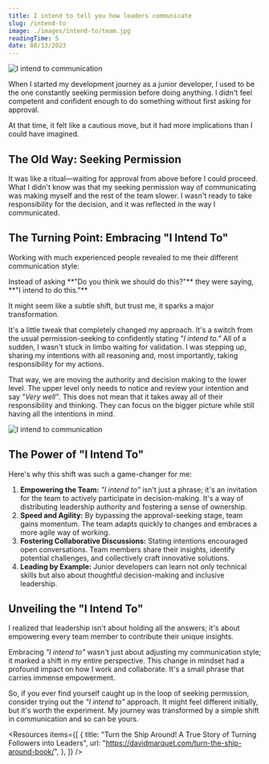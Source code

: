 ```yaml
---
title: I intend to tell you how leaders communicate
slug: /intend-to
image: ./images/intend-to/team.jpg
readingTime: 5
date: 08/13/2023
---
```


<Intro
  title={props.pageContext.frontmatter.title}
  readingTime={props.pageContext.frontmatter.readingTime}
  date={props.pageContext.frontmatter.date}
/>

![I intend to communication](./images/intend-to/team.jpg)

When I started my development journey as a junior developer, I used to be the one constantly seeking permission before doing anything.
I didn't feel competent and confident enough to do something without first asking for approval.

At that time, it felt like a cautious move, but it had more implications than I could have imagined.

## **The Old Way: Seeking Permission**

It was like a ritual—waiting for approval from above before I could proceed.
What I didn't know was that my seeking permission way of communicating was making myself and the rest of the team slower.
I wasn't ready to take responsibility for the decision, and it was reflected in the way I communicated.

## **The Turning Point: Embracing "I Intend To"**

Working with much experienced people revealed to me their different communication style:

<Quote>
  Instead of asking **"Do you think we should do this?"** they were saying, **"I
  intend to do this."**
</Quote>

It might seem like a subtle shift, but trust me, it sparks a major transformation.

It's a little tweak that completely changed my approach. It's a switch from the usual permission-seeking to confidently stating _"I intend to."_
All of a sudden, I wasn't stuck in limbo waiting for validation.
I was stepping up, sharing my intentions with all reasoning and, most importantly, taking responsibility for my actions.

That way, we are moving the authority and decision making to the lower level.
The upper level only needs to notice and review your intention and say _"Very well"_.
This does not mean that it takes away all of their responsibility and thinking.
They can focus on the bigger picture while still having all the intentions in mind.

![I intend to communication](./images/intend-to/animation.gif)

## **The Power of "I Intend To"**

Here's why this shift was such a game-changer for me:

1. **Empowering the Team:** _"I intend to"_ isn't just a phrase; it's an invitation for the team to actively participate in decision-making. It's a way of distributing leadership authority and fostering a sense of ownership.
2. **Speed and Agility:** By bypassing the approval-seeking stage, team gains momentum. The team adapts quickly to changes and embraces a more agile way of working.
3. **Fostering Collaborative Discussions:** Stating intentions encouraged open conversations. Team members share their insights, identify potential challenges, and collectively craft innovative solutions.
4. **Leading by Example:** Junior developers can learn not only technical skills but also about thoughtful decision-making and inclusive leadership.

## **Unveiling the "I Intend To"**

I realized that leadership isn't about holding all the answers; it's about empowering every team member to contribute their unique insights.

Embracing _"I intend to"_ wasn't just about adjusting my communication style; it marked a shift in my entire perspective.
This change in mindset had a profound impact on how I work and collaborate. It's a small phrase that carries immense empowerment.

So, if you ever find yourself caught up in the loop of seeking permission, consider trying out the _"I intend to"_ approach. It might feel different initially, but it's worth the experiment.
My journey was transformed by a simple shift in communication and so can be yours.

<Resources
  items={[
    {
      title:
        "Turn the Ship Around! A True Story of Turning Followers into Leaders",
      url: "https://davidmarquet.com/turn-the-ship-around-book/",
    },
  ]}
/>
